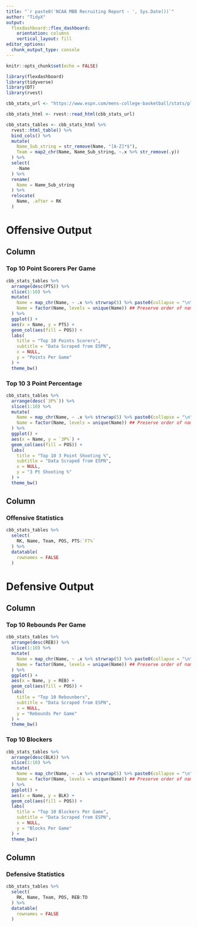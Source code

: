 ```yaml
---
title: "`r paste0('NCAA MBB Recruiting Report - ', Sys.Date())`"
author: "TidyX"
output: 
  flexdashboard::flex_dashboard:
    orientation: columns
    vertical_layout: fill
editor_options: 
  chunk_output_type: console
---
```


```r
knitr::opts_chunk$set(echo = FALSE)

library(flexdashboard)
library(tidyverse)
library(DT)
library(rvest)

cbb_stats_url <- "https://www.espn.com/mens-college-basketball/stats/player"

cbb_stats_html <- rvest::read_html(cbb_stats_url) 

cbb_stats_tables <- cbb_stats_html %>% 
  rvest::html_table() %>% 
  bind_cols() %>% 
  mutate(
    Name_Sub_string = str_remove(Name, "[A-Z]*$"),
    Team = map2_chr(Name, Name_Sub_string, ~.x %>% str_remove(.y))
  ) %>% 
  select(
    -Name
  ) %>% 
  rename(
    Name = Name_Sub_string
  ) %>% 
  relocate(
    Name, .after = RK
  )


```

Offensive Output
=======================================================================

Column {data-width=40}
-----------------------------------------------------------------------

### Top 10 Point Scorers Per Game

```r

cbb_stats_tables %>% 
  arrange(desc(PTS)) %>% 
  slice(1:10) %>% 
  mutate(
    Name = map_chr(Name, ~ .x %>% strwrap(5) %>% paste0(collapse = "\n")), # wrap 
    Name = factor(Name, levels = unique(Name)) ## Preserve order of names
  ) %>% 
  ggplot() + 
  aes(x = Name, y = PTS) + 
  geom_col(aes(fill = POS)) +
  labs(
    title = "Top 10 Points Scorers",
    subtitle = "Data Scraped from ESPN",
    x = NULL,
    y = "Points Per Game"
  ) + 
  theme_bw()


```


### Top 10 3 Point Percentage

```r

cbb_stats_tables %>% 
  arrange(desc(`3P%`)) %>% 
  slice(1:10) %>% 
  mutate(
    Name = map_chr(Name, ~ .x %>% strwrap(5) %>% paste0(collapse = "\n")), # wrap 
    Name = factor(Name, levels = unique(Name)) ## Preserve order of names
  ) %>% 
  ggplot() + 
  aes(x = Name, y = `3P%`) + 
  geom_col(aes(fill = POS)) +
  labs(
    title = "Top 10 3 Point Shooting %",
    subtitle = "Data Scraped from ESPN",
    x = NULL,
    y = "3 Pt Shooting %"
  ) + 
  theme_bw()


```


Column {data-width=60}
-----------------------------------------------------------------------

### Offensive Statistics

```r

cbb_stats_tables %>% 
  select(
    RK, Name, Team, POS, PTS:`FT%`
  ) %>% 
  datatable(
    rownames = FALSE
  )

```


Defensive Output
=======================================================================

Column {data-width=40}
-----------------------------------------------------------------------

### Top 10 Rebounds Per Game

```r

cbb_stats_tables %>% 
  arrange(desc(REB)) %>% 
  slice(1:10) %>% 
  mutate(
    Name = map_chr(Name, ~ .x %>% strwrap(5) %>% paste0(collapse = "\n")), # wrap 
    Name = factor(Name, levels = unique(Name)) ## Preserve order of names
  ) %>% 
  ggplot() + 
  aes(x = Name, y = REB) + 
  geom_col(aes(fill = POS)) +
  labs(
    title = "Top 10 Rebounbers",
    subtitle = "Data Scraped from ESPN",
    x = NULL,
    y = "Rebounds Per Game"
  ) + 
  theme_bw()


```


### Top 10 Blockers

```r

cbb_stats_tables %>% 
  arrange(desc(BLK)) %>% 
  slice(1:10) %>% 
  mutate(
    Name = map_chr(Name, ~ .x %>% strwrap(5) %>% paste0(collapse = "\n")), # wrap 
    Name = factor(Name, levels = unique(Name)) ## Preserve order of names
  ) %>% 
  ggplot() + 
  aes(x = Name, y = BLK) + 
  geom_col(aes(fill = POS)) +
  labs(
    title = "Top 10 Blockers Per Game",
    subtitle = "Data Scraped from ESPN",
    x = NULL,
    y = "Blocks Per Game"
  ) + 
  theme_bw()


```


Column {data-width=60}
-----------------------------------------------------------------------

### Defensive Statistics

```r

cbb_stats_tables %>% 
  select(
    RK, Name, Team, POS, REB:TO
  ) %>% 
  datatable(
    rownames = FALSE
  )

```






